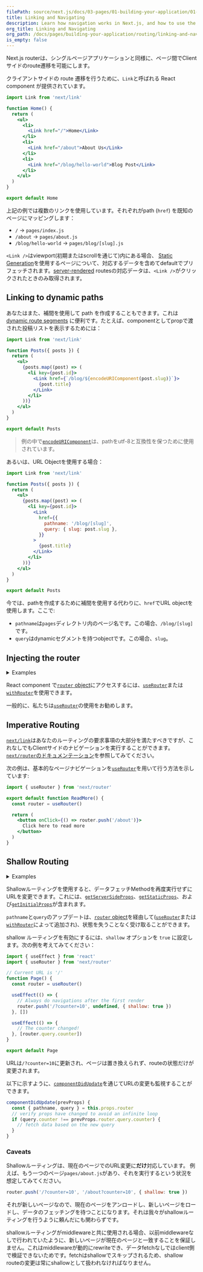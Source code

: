 ```yaml
---
filePath: source/next.js/docs/03-pages/01-building-your-application/01-routing/03-linking-and-navigating.mdx
title: Linking and Navigating
description: Learn how navigation works in Next.js, and how to use the Link Component and 'useRouter' hook.
org_title: Linking and Navigating
org_path: /docs/pages/building-your-application/routing/linking-and-navigating
is_empty: false
---
```


Next.js routerは、シングルページアプリケーションと同様に、ページ間でClientサイドのroute遷移を可能にします。

クライアントサイドの route 遷移を行うために、`Link`と呼ばれる React component が提供されています。

```jsx
import Link from 'next/link'

function Home() {
  return (
    <ul>
      <li>
        <Link href="/">Home</Link>
      </li>
      <li>
        <Link href="/about">About Us</Link>
      </li>
      <li>
        <Link href="/blog/hello-world">Blog Post</Link>
      </li>
    </ul>
  )
}

export default Home
```

上記の例では複数のリンクを使用しています。それぞれがpath (`href`) を既知のページにマッピングします：

- `/` → `pages/index.js`
- `/about` → `pages/about.js`
- `/blog/hello-world` → `pages/blog/[slug].js`

`<Link />`はviewport(初期またはscrollを通じて)内にある場合、 [Static Generation](/ja/javascript/next.js/v14/03-pages/01-building-your-application/03-data-fetching/01-get-static-props)を使用するページについて、対応するデータを含めてdefaultでプリフェッチされます。[server-rendered](/ja/javascript/next.js/v14/03-pages/01-building-your-application/03-data-fetching/03-get-server-side-props) routesの対応データは、`<Link />`がクリックされたときのみ取得されます。

## Linking to dynamic paths

あなたはまた、補間を使用して path を作成することもできます。これは [dynamic route segments](/ja/javascript/next.js/v14/03-pages/01-building-your-application/01-routing/02-dynamic-routes) に便利です。たとえば、componentとしてpropで渡された投稿リストを表示するためには：

```jsx
import Link from 'next/link'

function Posts({ posts }) {
  return (
    <ul>
      {posts.map((post) => (
        <li key={post.id}>
          <Link href={`/blog/${encodeURIComponent(post.slug)}`}>
            {post.title}
          </Link>
        </li>
      ))}
    </ul>
  )
}

export default Posts
```

> 例の中で[`encodeURIComponent`](https://developer.mozilla.org/docs/Web/JavaScript/Reference/Global_Objects/encodeURIComponent)は、pathをutf-8と互換性を保つために使用されています。

あるいは、URL Objectを使用する場合：

```jsx
import Link from 'next/link'

function Posts({ posts }) {
  return (
    <ul>
      {posts.map((post) => (
        <li key={post.id}>
          <Link
            href={{
              pathname: '/blog/[slug]',
              query: { slug: post.slug },
            }}
          >
            {post.title}
          </Link>
        </li>
      ))}
    </ul>
  )
}

export default Posts
```

今では、pathを作成するために補間を使用する代わりに、`href`でURL objectを使用します。ここで:

- `pathname`は`pages`ディレクトリ内のページ名です。この場合、`/blog/[slug]`です。
- `query`はdynamicセグメントを持つobjectです。この場合、`slug`。

## Injecting the router

<details>
  <summary>Examples</summary>

- [Dynamicルーティング](https://github.com/vercel/next.js/tree/canary/examples/dynamic-routing)

</details>

React component で[`router` object](/ja/javascript/next.js/v14/03-pages/02-api-reference/02-functions/use-router#router-object)にアクセスするには、[`useRouter`](/ja/javascript/next.js/v14/03-pages/02-api-reference/02-functions/use-router)または[`withRouter`](/ja/javascript/next.js/v14/03-pages/02-api-reference/02-functions/use-router#withrouter)を使用できます。

一般的に、私たちは[`useRouter`](/ja/javascript/next.js/v14/03-pages/02-api-reference/02-functions/use-router)の使用をお勧めします。

## Imperative Routing

[`next/link`](/ja/javascript/next.js/v14/03-pages/02-api-reference/01-components/link)はあなたのルーティングの要求事項の大部分を満たすべきですが、これなしでもClientサイドのナビゲーションを実行することができます。[`next/router`のドキュメンテーション](/ja/javascript/next.js/v14/03-pages/02-api-reference/02-functions/use-router)を参照してみてください。

次の例は、基本的なページナビゲーションを[`useRouter`](/ja/javascript/next.js/v14/03-pages/02-api-reference/02-functions/use-router)を用いて行う方法を示しています:

```jsx
import { useRouter } from 'next/router'

export default function ReadMore() {
  const router = useRouter()

  return (
    <button onClick={() => router.push('/about')}>
      Click here to read more
    </button>
  )
}
```

## Shallow Routing

<details>
  <summary>Examples</summary>

- [Shallow ルーティング](https://github.com/vercel/next.js/tree/canary/examples/with-shallow-routing)

</details>

Shallowルーティングを使用すると、データフェッチMethodを再度実行せずにURLを変更できます。これには、[`getServerSideProps`](/ja/javascript/next.js/v14/03-pages/01-building-your-application/03-data-fetching/03-get-server-side-props)、[`getStaticProps`](/ja/javascript/next.js/v14/03-pages/01-building-your-application/03-data-fetching/01-get-static-props)、および[`getInitialProps`](/ja/javascript/next.js/v14/03-pages/02-api-reference/02-functions/get-initial-props)が含まれます。

`pathname`と`query`のアップデートは、[`router` object](/ja/javascript/next.js/v14/03-pages/02-api-reference/02-functions/use-router#router-object)を経由して([`useRouter`](/docs/pages/api-reference/functions/use-router)または[`withRouter`](/docs/pages/api-reference/functions/use-router#withrouter)によって追加され)、状態を失うことなく受け取ることができます。

shallow ルーティングを有効にするには、`shallow` オプションを `true` に設定します。次の例を考えてみてください：

```jsx
import { useEffect } from 'react'
import { useRouter } from 'next/router'

// Current URL is '/'
function Page() {
  const router = useRouter()

  useEffect(() => {
    // Always do navigations after the first render
    router.push('/?counter=10', undefined, { shallow: true })
  }, [])

  useEffect(() => {
    // The counter changed!
  }, [router.query.counter])
}

export default Page
```

URLは`/?counter=10`に更新され、ページは置き換えられず、routeの状態だけが変更されます。

以下に示すように、[`componentDidUpdate`](https://react.dev/reference/react/Component#componentdidupdate)を通じてURLの変更も監視することができます。

```jsx
componentDidUpdate(prevProps) {
  const { pathname, query } = this.props.router
  // verify props have changed to avoid an infinite loop
  if (query.counter !== prevProps.router.query.counter) {
    // fetch data based on the new query
  }
}
```

### Caveats

Shallowルーティングは、現在のページでのURL変更に**だけ**対応しています。 例えば、もう一つのページ`pages/about.js`があり、それを実行するという状況を想定してみてください。

```js
router.push('/?counter=10', '/about?counter=10', { shallow: true })
```

それが新しいページなので、現在のページをアンロードし、新しいページをロードし、データのフェッチングを待つことになります。それは我々がshallowルーティングを行うように頼んだにも関わらずです。

shallowルーティングがmiddlewareと共に使用される場合、以前middlewareなしで行われていたように、新しいページが現在のページと一致することを保証しません。これはmiddlewareが動的にrewriteでき、データfetchなしではclient側で検証できないためです。fetchはshallowでスキップされるため、shallow routeの変更は常にshallowとして扱われなければなりません。
